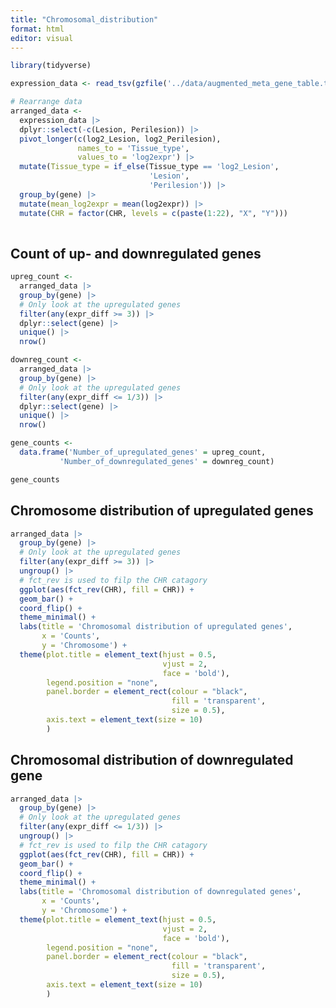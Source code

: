 ```yaml
---
title: "Chromosomal_distribution"
format: html
editor: visual
---
```


```r
library(tidyverse)
```

```r
expression_data <- read_tsv(gzfile('../data/augmented_meta_gene_table.tsv.gz'))
```

```r
# Rearrange data
arranged_data <- 
  expression_data |> 
  dplyr::select(-c(Lesion, Perilesion)) |> 
  pivot_longer(c(log2_Lesion, log2_Perilesion),
               names_to = 'Tissue_type',
               values_to = 'log2expr') |> 
  mutate(Tissue_type = if_else(Tissue_type == 'log2_Lesion',
                               'Lesion',
                               'Perilesion')) |> 
  group_by(gene) |> 
  mutate(mean_log2expr = mean(log2expr)) |> 
  mutate(CHR = factor(CHR, levels = c(paste(1:22), "X", "Y")))
  
```

## Count of up- and downregulated genes

```r
upreg_count <- 
  arranged_data |>
  group_by(gene) |> 
  # Only look at the upregulated genes
  filter(any(expr_diff >= 3)) |> 
  dplyr::select(gene) |> 
  unique() |> 
  nrow()

downreg_count <- 
  arranged_data |>
  group_by(gene) |> 
  # Only look at the upregulated genes
  filter(any(expr_diff <= 1/3)) |> 
  dplyr::select(gene) |> 
  unique() |> 
  nrow()

gene_counts <- 
  data.frame('Number_of_upregulated_genes' = upreg_count,
           'Number_of_downregulated_genes' = downreg_count)

gene_counts
```

## Chromosome distribution of upregulated genes

```r
arranged_data |>
  group_by(gene) |> 
  # Only look at the upregulated genes
  filter(any(expr_diff >= 3)) |> 
  ungroup() |> 
  # fct_rev is used to filp the CHR catagory
  ggplot(aes(fct_rev(CHR), fill = CHR)) +
  geom_bar() +
  coord_flip() +
  theme_minimal() +
  labs(title = 'Chromosomal distribution of upregulated genes',
       x = 'Counts',
       y = 'Chromosome') +
  theme(plot.title = element_text(hjust = 0.5,
                                  vjust = 2,
                                  face = 'bold'),
        legend.position = "none",
        panel.border = element_rect(colour = "black", 
                                    fill = 'transparent',
                                    size = 0.5),
        axis.text = element_text(size = 10)
        )
```

## Chromosomal distribution of downregulated gene

```r
arranged_data |>
  group_by(gene) |> 
  # Only look at the upregulated genes
  filter(any(expr_diff <= 1/3)) |> 
  ungroup() |> 
  # fct_rev is used to filp the CHR catagory
  ggplot(aes(fct_rev(CHR), fill = CHR)) +
  geom_bar() +
  coord_flip() +
  theme_minimal() +
  labs(title = 'Chromosomal distribution of downregulated genes',
       x = 'Counts',
       y = 'Chromosome') +
  theme(plot.title = element_text(hjust = 0.5,
                                  vjust = 2,
                                  face = 'bold'),
        legend.position = "none",
        panel.border = element_rect(colour = "black", 
                                    fill = 'transparent',
                                    size = 0.5),
        axis.text = element_text(size = 10)
        )
```
